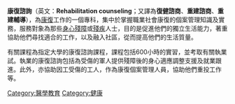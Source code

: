{{expert|time=2009-05-05T07:24:04+00:00|subject=醫學}}
'''康復諮詢'''（英文：'''Rehabilitation counseling'''；又譯為'''復健諮商'''、'''重建諮商'''、'''重建輔導'''），為[[康復|康復]]工作的一個專科，集中於掌握職業社會康復的個案管理知識及實務，服務對象為那些[[身心殘障|身心殘障]]或[[殘疾|殘疾]]人士，目的是促進他們的獨立生活能力，著重協助他們尋找適合的工作，以及融入社區，從而提高他們的生活質量。

有關課程為指定大學的康復諮詢課程，課程包括600小時的實習，並考取有關執業試。執業的康復諮詢包括為受傷的軍人提供殘障後的身心適應調整支援及就業跟進。此外，亦協助因工受傷的工人，作為康復個案管理人員，協助他們重投工作等。

{{stub}}

[[Category:醫學教育|Category:醫學教育]]
[[Category:健康|Category:健康]]